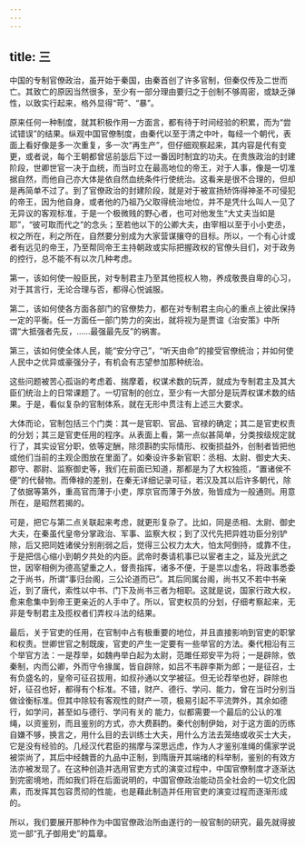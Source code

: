 ```yaml
---
---
---
```

title: 三
---



中国的专制官僚政治，虽开始于秦国，由秦首创了许多官制，但秦仅传及二世而亡。其致亡的原因当然很多，至少有一部分理由要归之于创制不够周密，或缺乏弹性，以致实行起来，格外显得“苛”、“暴”。

原来任何一种制度，就其积极作用一方面言，都有待于时间经验的积累，而为“尝试错误”的结果。纵观中国官僚制度，由秦代以至于清之中叶，每经一个朝代，表面上看好像是多一次重复，多一次“再生产”，但仔细观察起来，其内容是代有变更，或者说，每个王朝都曾惩前毖后下过一番因时制宜的功夫。在贵族政治的封建阶段，世卿世官一决于血统，而当时立在最高地位的帝王，对于人事，像是一切准据自然，而他自己亦大体是依自然血统条件行使统治。这看来是很不合理的，但却是再简单不过了。到了官僚政治的封建阶段，就是对于被宣扬矫饰得神圣不可侵犯的帝王，因为他自身，或者他的乃祖乃父取得统治地位，并不是凭什么叫人一见了无异议的客观标准，于是一个极微贱的野心者，也可对他发生“大丈夫当如是耶”，“彼可取而代之”的念头；至若他以下的公卿大夫，由宰相以至于小小吏丞，权之所在，利之所在，自然要分别成为大家营谋攘夺的目标。所以，一个有心计或者有远见的帝王，乃至帮同帝王主持朝政或实际把握政权的官僚头目们，对于政务的控行，总不能不有以次几种考虑。

第一，该如何使一般臣民，对专制君主乃至其他揽权人物，养成敬畏自卑的心习，对于其言行，无论合理与否，都得心悦诚服。

第二，该如何使各方面各部门的官僚势力，都在对专制君主向心的重点上彼此保持一定的平衡。任一方面任一部门势力的突出，就将视为是贾谊《治安策》中所谓“大抵强者先反，……最强最先反”的祸害。

第三，该如何使全体人民，能“安分守己”，“听天由命”的接受官僚统治；并如何使人民中之优异或豪强分子，有机会有志望参加那种统治。

这些问题被苦心孤诣的考虑着、揣摩着，权谋术数的玩弄，就成为专制君主及其大臣们统治上的日常课题了。一切官制的创立，至少有一大部分是玩弄权谋术数的结果。于是，看似复杂的官制体系，就在无形中贯注有上述三大要求。

大体而论，官制包括三个门类：其一是官职、官品、官禄的确定；其二是官吏权责的分划；其三是官吏任用的程序。从表面上看，第一点似甚简单，分类按级规定就行了，其实设官分职，依等定酬，除须斟酌实际情形、权衡损益外，创制者皆把他或他们当前的主观企图放在里面了。如秦设许多新官职：丞相、太尉、御史大夫、郡守、郡尉、监察御史等，我们在前面已知道，那都是为了大权独揽，“置诸侯不便”的代替物。而俸禄的差别，在秦无详细记录可征，若汉及其以后许多朝代，除了依据等第外，重高官而薄于小吏，厚京官而薄于外放，殆皆成为一般通则。用意所在，是昭然若揭的。

可是，把它与第二点关联起来考虑，就更形复杂了。比如，同是丞相、太尉、御史大夫，在秦虽代皇帝分掌政治、军事、监察大权；到了汉代先把异姓功臣分别铲除，后又把同姓诸侯分别削弱之后，觉得三公权力太大，怕太阿倒持，或靠不住，于是把信心缩小到朝夕共处的内臣。武帝时奏请机事已以宦者主之，延及光武之世，因宰相例为德高望重之人，督责指挥，诸多不便，于是祟以虚名，将政事悉委之于尚书，所谓“事归台阁，三公论道而已”。其后同属台阁，尚书又不若中书亲近，到了唐代，索性以中书、门下及尚书三者为相职。这就是说，国家行政大权，愈来愈集中到帝王更亲近的人手中了。所以，官吏权员的分划，仔细考察起来，无非是专制君主及揽权者们弄权斗法的结果。

最后，关于官吏的任用，在官制中占有极重要的地位，并且直接影响到官吏的职掌和权责。世卿世官之制既废，官吏的产生一定要有一些举官的方法。秦代相沿有三个举官方法：一是荐举，如魏冉举白起为太尉，范雎任郑安平为将；一是辟除，依秦制，内而公卿，外而守令掾属，皆自辟除，如吕不韦辟李斯为郎；一是征召，士有负盛名的，皇帝可征召拔用，如叔孙通以文学被征。但无论荐举也好，辟除也好，征召也好，都得有个标准。不错，财产、德行、学问、能力，曾在当时分别当做诠衡标准。但其中除较有客观性的财产一项，极易引起不平流弊外，其余如德行，如学问，甚至如与德行、学问有关的 能力，似都需要一个最后的公认的准绳，以资鉴别，而且鉴别的方式，亦大费斟酌。秦代创制伊始，对于这方面的历练自嫌不够，换言之，用什么目的去训练士大夫，用什么方法去笼络或收买士大夫，它是没有经验的。几经汉代君臣的揣摩与深思远虑，作为人才鉴别准绳的儒家学说被崇尚了，其后中经魏晋的九品中正制，到隋唐开其端绪的科举制，鉴别的有效方法亦被发现了。在这种创造并选用官吏方式的演变过程中，中国官僚制度才逐渐达到完密境地，而如我们将在后面说明的，中国官僚政治能动员全社会的一切文化因素，而发挥其包容贯彻的性能，也是藉此制造并任用官吏的演变过程而逐渐形成的。

所以，我们要展开那种作为中国官僚政治所由遂行的一般官制的研究，最先就得披览一部“孔子御用史”的篇章。